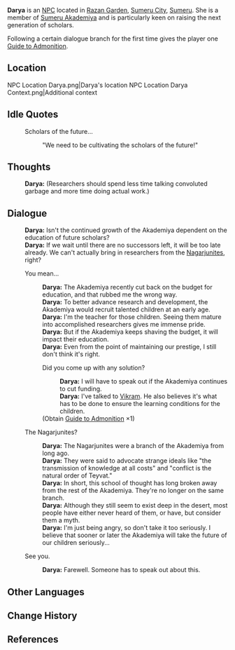 {{Character Infobox
|type             = NPC
|image            = NPC Darya.png
|region           = Sumeru
|affiliation      = Sumeru Akademiya
|title            =
|dialoguereward   = {{Card|Guide to Admonition|1}}
|ancestry         = <!-- Clan/family -->
|father           = 
|mother           = 
|spouse           = 
|sibling          = 
|child            = 
|relative         = 
|voiceEN          = [[imdb:nm3158889|Jennifer Sun Bell]]<ref name="Jennifer Sun Bell 2">Twitter: [https://twitter.com/JenniferSunBell/status/1591305867424845824 EN VA Self Announcement]</ref>
|voiceCN          = 
|voiceJP          = 
}}
'''Darya''' is an [[NPC]] located in [[Razan Garden]], [[Sumeru City]], [[Sumeru]]. She is a member of [[Sumeru Akademiya]] and is particularly keen on raising the next generation of scholars.

Following a certain dialogue branch for the first time gives the player one [[Guide to Admonition]].

==Location==
<gallery>
NPC Location Darya.png|Darya's location
NPC Location Darya Context.png|Additional context
</gallery>
<!--
==Profile==
''(To be added.)''

===Personality===
''(To be added.)''

===Appearance===
''(To be added.)''

==Quests and Events==
{{Quests and Events}}
-->
==Idle Quotes==
{{Dialogue start}}
: {{DIcon|Idle}} Scholars of the future...
:: {{A|VO Darya 01.ogg}} "We need to be cultivating the scholars of the future!"
{{Dialogue end}}

==Thoughts==
{{All Schemes to Know Explanation|name=Darya}}
:{{A|VO Darya All Schemes to Know 01.ogg}} '''Darya:''' (Researchers should spend less time talking convoluted garbage and more time doing actual work.)

==Dialogue==
{{Dialogue start}}
:'''Darya:''' Isn't the continued growth of the Akademiya dependent on the education of future scholars?
:'''Darya:''' If we wait until there are no successors left, it will be too late already. We can't actually bring in researchers from the [[Nagarjunites]], right?
:{{DIcon}} You mean...
::'''Darya:''' The Akademiya recently cut back on the budget for education, and that rubbed me the wrong way.
::'''Darya:''' To better advance research and development, the Akademiya would recruit talented children at an early age.
::'''Darya:''' I'm the teacher for those children. Seeing them mature into accomplished researchers gives me immense pride.
::'''Darya:''' But if the Akademiya keeps shaving the budget, it will impact their education.
::'''Darya:''' Even from the point of maintaining our prestige, I still don't think it's right.
::{{DIcon|Reward}} Did you come up with any solution?
:::'''Darya:''' I will have to speak out if the Akademiya continues to cut funding.
:::'''Darya:''' I've talked to [[Vikram]]. He also believes it's what has to be done to ensure the learning conditions for the children.
::;(Obtain [[Guide to Admonition]] ×1)
:{{DIcon}} The Nagarjunites?
::'''Darya:''' The Nagarjunites were a branch of the Akademiya from long ago.
::'''Darya:''' They were said to advocate strange ideals like "the transmission of knowledge at all costs" and "conflict is the natural order of Teyvat."
::'''Darya:''' In short, this school of thought has long broken away from the rest of the Akademiya. They're no longer on the same branch.
::'''Darya:''' Although they still seem to exist deep in the desert, most people have either never heard of them, or have, but consider them a myth.
::'''Darya:''' I'm just being angry, so don't take it too seriously. I believe that sooner or later the Akademiya will take the future of our children seriously...
:{{DIcon}} See you.
::'''Darya:''' Farewell. Someone has to speak out about this.
{{Dialogue end}}
<!--
==Event Dialogue==
===Event Name===
{{Dialogue start}}
:'''{{subst:PAGENAME}}:'''
{{Dialogue end}}

==Trivia==
* 
-->

==Other Languages==
{{Other Languages
|default_hidden = 1
|en      = Darya
|zhs     = 达莉亚
|zhs_rm  = Dálìyà
|zht     = 達莉亞
|zht_rm  = Dálìyà
|ja      = ダリヤ
|ja_rm   = Dariya
|ko      = 다리야
|ko_rm   = Dariya
|es      = Darya
|fr      = Darya
|ru      = Дария
|th      = Darya
|vi      = Darya
|de      = Darya
|id      = Darya
|pt      = Darya
|tr      = Darya
|it      = Darya
}}

==Change History==
{{Change History|3.0}}

==References==
{{Reflist}}
